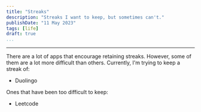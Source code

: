 ```yaml
---
title: "Streaks"
description: "Streaks I want to keep, but sometimes can't."
publishDate: "11 May 2023"
tags: [life]
draft: true
...
```

---

There are a lot of apps that encourage retaining streaks. However, some of them are a lot more difficult than others.
Currently, I'm trying to keep a streak of:

- Duolingo

Ones that have been too difficult to keep:

- Leetcode
